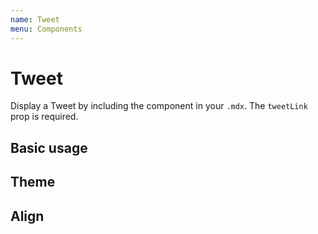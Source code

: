 ```yaml
---
name: Tweet
menu: Components
---
```



# Tweet

Display a Tweet by including the component in your `.mdx`. The `tweetLink` prop is required.

<Props of={Tweet} />

## Basic usage

<Playground>
  <Tweet tweetLink="PaulieScanlon/status/1201514996838141952" />
</Playground>

## Theme

<Playground>
  <Tweet tweetLink="PaulieScanlon/status/1201514996838141952" theme="dark" />
</Playground>

## Align

<Playground>
  <Tweet tweetLink="PaulieScanlon/status/1201514996838141952" align="right" />
</Playground>
